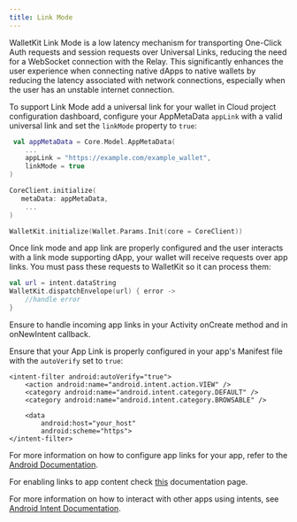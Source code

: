 ```yaml
---
title: Link Mode
---
```


WalletKit Link Mode is a low latency mechanism for transporting One-Click Auth requests and session requests over Universal Links, reducing the need for a WebSocket connection with the Relay. This significantly enhances the user experience when connecting native dApps to native wallets by reducing the latency associated with network connections, especially when the user has an unstable internet connection.

To support Link Mode add a universal link for your wallet in Cloud project configuration dashboard, configure your AppMetaData `appLink` with a valid universal link and set the `linkMode` property to `true`:

```kotlin {3-4}
 val appMetaData = Core.Model.AppMetaData(
    ...
    appLink = "https://example.com/example_wallet",
    linkMode = true
)

CoreClient.initialize(
   metaData: appMetaData,
    ...
)

WalletKit.initialize(Wallet.Params.Init(core = CoreClient))
```

Once link mode and app link are properly configured and the user interacts with a link mode supporting dApp, your wallet will receive requests over app links. You must pass these requests to WalletKit so it can process them:

```kotlin
val url = intent.dataString
WalletKit.dispatchEnvelope(url) { error -> 
    //handle error
}
```

Ensure to handle incoming app links in your Activity onCreate method and in onNewIntent callback.

Ensure that your App Link is properly configured in your app's Manifest file with the `autoVerify` set to `true`:

```
<intent-filter android:autoVerify="true">
    <action android:name="android.intent.action.VIEW" />
    <category android:name="android.intent.category.DEFAULT" />
    <category android:name="android.intent.category.BROWSABLE" />

    <data
        android:host="your_host"
        android:scheme="https">
</intent-filter>
```

For more information on how to configure app links for your app, refer to the [Android Documentation](https://developer.android.com/training/app-links/verify-android-applinks).

For enabling links to app content check [this](https://developer.android.com/training/app-links/deep-linking) documentation page. 

For more information on how to interact with other apps using intents, see [Android Intent Documentation](https://developer.android.com/training/basics/intents).